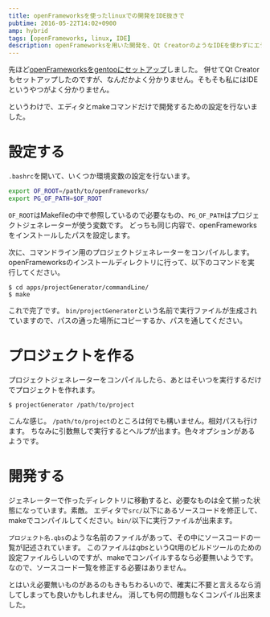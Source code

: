 ```yaml
---
title: openFrameworksを使ったlinuxでの開発をIDE抜きで
pubtime: 2016-05-22T14:02+0900
amp: hybrid
tags: [openFrameworks, linux, IDE]
description: openFrameworksを用いた開発を、Qt CreatorのようなIDEを使わずにエディタとmakeコマンドだけで開発出来るように設定する方法です。
---
```


先ほど[openFrameworksをgentooにセットアップ](/blog/2016/05/gentoo-openframeworks-with-qt-creator.html)しました。
併せてQt Creatorもセットアップしたのですが、なんだかよく分かりません。そもそも私にはIDEというやつがよく分かりません。

というわけで、エディタとmakeコマンドだけで開発するための設定を行ないました。

# 設定する
`.bashrc`を開いて、いくつか環境変数の設定を行ないます。
``` bash
export OF_ROOT=/path/to/openFrameworks/
export PG_OF_PATH=$OF_ROOT
```
`OF_ROOT`はMakefileの中で参照しているので必要なもの、`PG_OF_PATH`はプロジェクトジェネレーターが使う変数です。
どっちも同じ内容で、openFrameworksをインストールしたパスを設定します。

次に、コマンドライン用のプロジェクトジェネレーターをコンパイルします。
openFrameworksのインストールディレクトリに行って、以下のコマンドを実行してください。
```
$ cd apps/projectGenerator/commandLine/
$ make
```
これで完了です。
`bin/projectGenerator`という名前で実行ファイルが生成されていますので、パスの通った場所にコピーするか、パスを通してください。

# プロジェクトを作る
プロジェクトジェネレーターをコンパイルしたら、あとはそいつを実行するだけでプロジェクトを作れます。
```
$ projectGenerator /path/to/project
```
こんな感じ。
`/path/to/project`のところは何でも構いません。相対パスも行けます。
ちなみに引数無しで実行するとヘルプが出ます。色々オプションがあるようです。

# 開発する
ジェネレーターで作ったディレクトリに移動すると、必要なものは全て揃った状態になっています。素敵。
エディタで`src/`以下にあるソースコードを修正して、makeでコンパイルしてください。`bin/`以下に実行ファイルが出来ます。

`プロジェクト名.qbs`のような名前のファイルがあって、その中にソースコードの一覧が記述されています。
このファイルは*qbs*というQt用のビルドツールのための設定ファイルらしいのですが、makeでコンパイルするなら必要無いようです。
なので、ソースコード一覧を修正する必要はありません。

とはいえ必要無いものがあるのもきもちわるいので、確実に不要と言えるなら消してしまっても良いかもしれません。
消しても何の問題もなくコンパイル出来ました。
